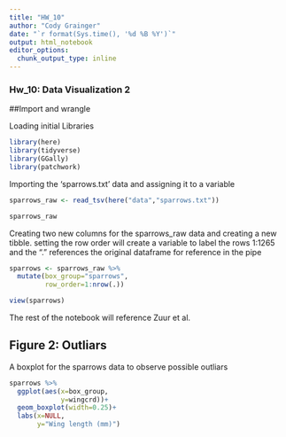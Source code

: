 ```yaml
---
title: "HW_10"
author: "Cody Grainger"
date: "`r format(Sys.time(), '%d %B %Y')`"
output: html_notebook
editor_options: 
  chunk_output_type: inline
---
```


### Hw_10: Data Visualization 2

##Import and wrangle

Loading initial Libraries
```r
library(here)
library(tidyverse)
library(GGally)
library(patchwork)
```
Importing the 'sparrows.txt' data and assigning it to a variable
```r
sparrows_raw <- read_tsv(here("data","sparrows.txt"))

sparrows_raw
```
Creating two new columns for the sparrows_raw data and creating a new tibble. setting the row order will create a variable to label the rows 1:1265 and the "." references the original dataframe for reference in the pipe
```r
sparrows <- sparrows_raw %>%
  mutate(box_group="sparrows",
         row_order=1:nrow(.))

view(sparrows)
```
The rest of the notebook will reference Zuur et al.

## Figure 2: Outliars

A boxplot for the sparrows data to observe possible outliars
```r
sparrows %>%
  ggplot(aes(x=box_group,
             y=wingcrd))+
  geom_boxplot(width=0.25)+
  labs(x=NULL,
       y="Wing length (mm)")
```

